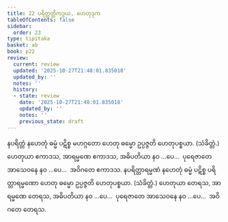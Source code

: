 ```yaml
---
title: 22 ပရိတ္တတ္တိကဒွယ, ဟေတုဒုက
tableOfContents: false
sidebar:
  order: 23
type: tipitaka
basket: ab
book: p22
review:
  current: review
  updated: '2025-10-27T21:48:01.835018'
  updated_by: ''
  notes: ''
  history:
  - state: review
    date: '2025-10-27T21:48:01.835018'
    updated_by: ''
    notes: ''
    previous_state: draft
---
```



<ReviewStatus review={frontmatter.review} showDetails={true} />

<HypothesisAnnotation frontmatter={frontmatter} />

<DynamicBreadcrumb />

<Division number="47" book="p22" e="ch" v="40" p="388">

<Paragraph number="113" book="p22">
နပရိတ္တံ နဟေတုံ ဓမ္မံ ပဋိစ္စ မဟဂ္ဂတော ဟေတု ဓမ္မော ဥပ္ပဇ္ဇတိ ဟေတုပစ္စယာ. (သံခိတ္တံ.)
</Paragraph>

<Paragraph number="114" book="p22">
ဟေတုယာ ဧကာဒသ, အာရမ္မဏေ ဧကာဒသ, အဓိပတိယာ နဝ …ပေ…  ပုရေဇာတေ အာသေဝနေ နဝ …ပေ…  အဝိဂတေ ဧကာဒသ.
</Paragraph>

</Division>
<Division number="48" book="p22" e="ch" v="40" p="388">

<Paragraph number="115" book="p22">
နပရိတ္တာရမ္မဏံ နဟေတုံ ဓမ္မံ ပဋိစ္စ ပရိတ္တာရမ္မဏော ဟေတု ဓမ္မော ဥပ္ပဇ္ဇတိ ဟေတုပစ္စယာ. (သံခိတ္တံ.)
</Paragraph>

<Paragraph number="116" book="p22">
ဟေတုယာ တေရသ, အာရမ္မဏေ တေရသ, အဓိပတိယာ နဝ …ပေ…  ပုရေဇာတေ အာသေဝနေ နဝ …ပေ…  အဝိဂတေ တေရသ.
</Paragraph>
</Division>